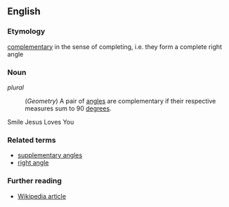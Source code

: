 ==English==

===Etymology===
[[complementary]] in the sense of completing, i.e. they form a complete right angle

===Noun===
''plural''
:(''Geometry'') A pair of [[angle]]s are complementary if their respective measures sum to 90 [[degree]]s.


Smile Jesus Loves You

===Related terms===
*[[supplementary angles]]
*[[right angle]]

===Further reading===
*[[w:Complementary_angles|Wikipedia article]]